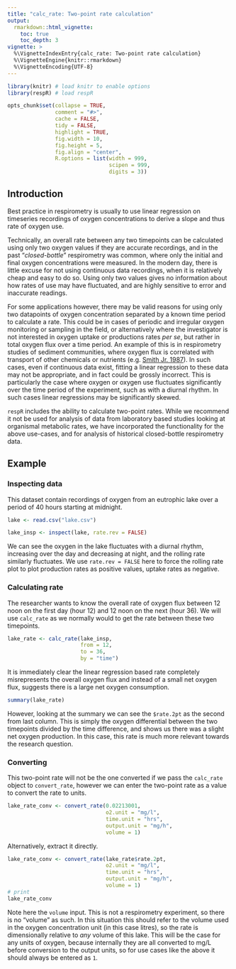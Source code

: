 ```yaml
---
title: "calc_rate: Two-point rate calculation"
output: 
  rmarkdown::html_vignette:
    toc: true
    toc_depth: 3
vignette: >
  %\VignetteIndexEntry{calc_rate: Two-point rate calculation}
  %\VignetteEngine{knitr::rmarkdown}
  %\VignetteEncoding{UTF-8}
---
```


```r
library(knitr) # load knitr to enable options
library(respR) # load respR

opts_chunk$set(collapse = TRUE, 
               comment = "#>", 
               cache = FALSE, 
               tidy = FALSE, 
               highlight = TRUE, 
               fig.width = 10, 
               fig.height = 5,
               fig.align = "center",
               R.options = list(width = 999,
                                scipen = 999, 
                                digits = 3))
```

## Introduction

Best practice in respirometry is usually to use linear regression on timeseries recordings of oxygen concentrations to derive a slope and thus rate of oxygen use. 

Technically, an overall rate between any two timepoints can be calculated using only two oxygen values if they are accurate recordings, and in the past "*closed-bottle*" respirometry was common, where only the initial and final oxygen concentrations were measured. In the modern day, there is little excuse for not using continuous data recordings, when it is relatively cheap and easy to do so. 
Using only two values gives no information about how rates of use may have fluctuated, and are highly sensitive to error and inaccurate readings. 

For some applications however, there may be valid reasons for using only two datapoints of oxygen concentration separated by a known time period to calculate a rate. 
This could be in cases of periodic and irregular oxygen monitoring or sampling in the field, or alternatively where the investigator is not interested in oxygen uptake or productions rates *per se*, but rather in total oxygen flux over a time period. 
An example of this is in respirometry studies of sediment communities, where oxygen flux is correlated with transport of other chemicals or nutrients (e.g. [Smith Jr. 1987]()). 
In such cases, even if continuous data exist, fitting a linear regression to these data may not be appropriate, and in fact could be grossly incorrect. 
This is particularly the case where oxygen or oxygen use fluctuates significantly over the time period of the experiment, such as with a diurnal rhythm.
In such cases linear regressions may be significantly skewed.  

`respR` includes the ability to calculate two-point rates. 
While we recommend it not be used for analysis of data from laboratory based studies looking at organismal metabolic rates, we have incorporated the functionality for the above use-cases, and for analysis of historical closed-bottle respirometry data. 

## Example

### Inspecting data
This dataset contain recordings of oxygen from an eutrophic lake over a period of 40 hours starting at midnight. 

```r
lake <- read.csv("lake.csv")
```

```r
lake_insp <- inspect(lake, rate.rev = FALSE)
```

We can see the oxygen in the lake fluctuates with a diurnal rhythm, increasing over the day and decreasing at night, and the rolling rate similarly fluctuates. We use `rate.rev = FALSE` here to force the rolling rate plot to plot production rates as positive values, uptake rates as negative.

### Calculating rate

The researcher wants to know the overall rate of oxygen flux between 12 noon on the first day (hour 12) and 12 noon on the next (hour 36). We will use `calc_rate` as we normally would to get the rate between these two timepoints. 

```r
lake_rate <- calc_rate(lake_insp, 
                       from = 12,
                       to = 36,
                       by = "time")
```

It is immediately clear the linear regression based rate completely misrepresents the overall oxygen flux and instead of a small net oxygen flux, suggests there is a large net oxygen consumption. 


```r
summary(lake_rate)
```

However, looking at the summary we can see the `$rate.2pt` as the second from last column. This is simply the oxygen differential between the two timepoints divided by the time difference, and shows us there was a slight net oxygen production. In this case, this rate is much more relevant towards the research question.

### Converting

This two-point rate will not be the one converted if we pass the `calc_rate` object to `convert_rate`, however we can  enter the two-point rate as a value to convert the rate to units.

```r
lake_rate_conv <- convert_rate(0.02213001,
                               o2.unit = "mg/l",
                               time.unit = "hrs",
                               output.unit = "mg/h",
                               volume = 1)
```

Alternatively, extract it directly.

```r
lake_rate_conv <- convert_rate(lake_rate$rate.2pt,
                               o2.unit = "mg/l",
                               time.unit = "hrs",
                               output.unit = "mg/h",
                               volume = 1)
# print
lake_rate_conv
```

Note here the `volume` input. This is not a respirometry experiment, so there is no "volume" as such. In this situation this should refer to the volume used in the oxygen concentration unit (in this case litres), so the rate is dimensionally relative to *any* volume of this lake. This will be the case for any units of oxygen, because internally they are all converted to mg/L before conversion to the output units, so for use cases like the above it should always be entered as `1`.


